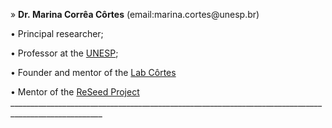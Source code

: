» **Dr. Marina Corrêa Côrtes** (email:marina.cortes@unesp.br)

• Principal researcher;

• Professor at the [UNESP](https://unesp.br/portaldocentes/docentes/154581?lang=en);

• Founder and mentor of the [Lab Côrtes](https://marinaccortes.wixsite.com/marina)

• Mentor of the [ReSeed Project](https://bv.fapesp.br/en/auxilios/104236/the-contribution-of-plant-animal-interactions-to-biodiversity-and-ecosystem-restoration-of-the-atlan/)
_____________________________________________________________________________________________________

